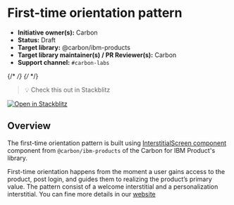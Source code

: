 



# First-time orientation pattern

- **Initiative owner(s):** Carbon
- **Status:** Draft
- **Target library:** @carbon/ibm-products
- **Target library maintainer(s) / PR Reviewer(s):** Carbon
- **Support channel:** `#carbon-labs`

{/* <!-- START doctoc generated TOC please keep comment here to allow auto update --> */}
{/* <!-- DON'T EDIT THIS SECTION, INSTEAD RE-RUN doctoc TO UPDATE --> */}

> 💡 Check this out in Stackblitz

[![Open in Stackblitz](https://developer.stackblitz.com/img/open_in_stackblitz.svg)](https://stackblitz.com/github/carbon-design-system/carbon-labs/tree/main/examples/react/FirstTimeOrientation)


## Overview

The first-time orientation pattern is built using  [InterstitialScreen component](https://ibm-products.carbondesignsystem.com/?path=/docs/experimental-onboarding-interstitialscreen) component from `@carbon/ibm-products`
 of the Carbon for IBM Product's library. 

First-time orientation happens from the moment a user gains access to the product, post login, and guides them to realizing the product’s primary value. The pattern consist of a welcome interstitial and a personalization interstitial. You can fine more details in our [website](https://pages.github.ibm.com/carbon/ibm-products/patterns/onboarding-flows/orientation/)

 



<Canvas of={FirstTimeOrientationStory} />

